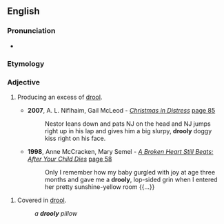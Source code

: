 ==English==

===Pronunciation===
* {{rhymes|uːli|lang=en}}

===Etymology===
{{suffix|en|droo|ly}}

===Adjective===
{{en-adj|droolier}}

# {{lb|en|informal}} Producing an excess of [[drool]].
#* '''2007''', A. L. Niflhaim, Gail McLeod - ''[http://books.google.com/books?id=9u36ZpkXRcsC&pg=PA85&dq=drooly&lr=&sig=5C5urtEvZZpAYNWEN435HM9KrNE Christmas in Distress]'' [http://books.google.com/books?id=9u36ZpkXRcsC&pg=PA85&dq=drooly&lr=&sig=5C5urtEvZZpAYNWEN435HM9KrNE page 85]
#*: Nestor leans down and pats NJ on the head and NJ jumps right up in his lap and gives him a big slurpy, '''drooly''' doggy kiss right on his face.
#* '''1998''', Anne McCracken, Mary Semel - ''[http://books.google.com/books?id=g3CfUidC03UC A Broken Heart Still Beats: After Your Child Dies]'' [http://books.google.com/books?id=g3CfUidC03UC&pg=PA58&dq=drooly&lr=&sig=YBPY3Vcin31hX-mdmOtqACXSFW8 page 58]
#*: Only I remember how my baby gurgled with joy at age three months and gave me a '''drooly''', lop-sided grin when I entered her pretty sunshine-yellow room {{...}}

# {{lb|en|informal}} Covered in [[drool]].
#: ''a '''drooly''' pillow''